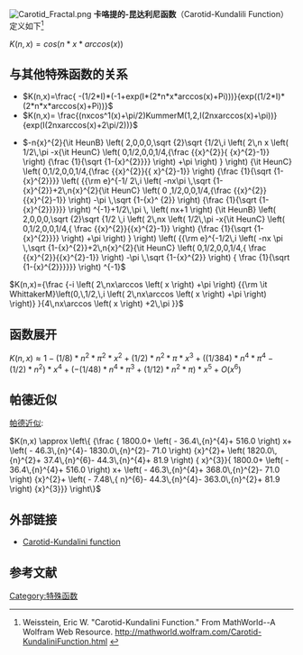 [[File:Carotid_Fractal.png|thumb]]
'''卡咯提的-昆达利尼函数'''（Carotid-Kundalili Function）定义如下<ref>Weisstein, Eric W. "Carotid-Kundalini Function." From MathWorld--A Wolfram Web Resource. http://mathworld.wolfram.com/Carotid-KundaliniFunction.html {{Wayback|url=http://mathworld.wolfram.com/Carotid-KundaliniFunction.html |date=20191208091526 }}</ref>

<math>K(n, x)= cos(n*x*arccos(x))</math>

==与其他特殊函数的关系==
*<math> K(n,x)=\frac{ -(1/2*I)*(-1+exp(I*(2*n*x*arccos(x)+Pi)))}{exp((1/2*I)*(2*n*x*arccos(x)+Pi))} </math>
*<math> K(n,x)= \frac{(nxcos^1(x)+\pi/2)KummerM(1,2,I(2nxarccos(x)+\pi))}{exp(I(2nxarccos(x)+2\pi/2))} </math>

*<math>-n{x}^{2}{\it HeunB} \left( 2,0,0,0,\sqrt {2}\sqrt {1/2\,i \left( 2\,n
x \left( 1/2\,\pi -x{\it HeunC} \left( 0,1/2,0,0,1/4,{\frac {{x}^{2}}{
{x}^{2}-1}} \right) {\frac {1}{\sqrt {1-{x}^{2}}}} \right) +\pi 
 \right) } \right) {\it HeunC} \left( 0,1/2,0,0,1/4,{\frac {{x}^{2}}{{
x}^{2}-1}} \right) {\frac {1}{\sqrt {1-{x}^{2}}}} \left( {{\rm e}^{-1/
2\,i \left( -nx\pi \,\sqrt {1-{x}^{2}}+2\,n{x}^{2}{\it HeunC} \left( 0
,1/2,0,0,1/4,{\frac {{x}^{2}}{{x}^{2}-1}} \right) -\pi \,\sqrt {1-{x}^
{2}} \right) {\frac {1}{\sqrt {1-{x}^{2}}}}}} \right) ^{-1}+1/2\,\pi 
\, \left( nx+1 \right) {\it HeunB} \left( 2,0,0,0,\sqrt {2}\sqrt {1/2
\,i \left( 2\,nx \left( 1/2\,\pi -x{\it HeunC} \left( 0,1/2,0,0,1/4,{
\frac {{x}^{2}}{{x}^{2}-1}} \right) {\frac {1}{\sqrt {1-{x}^{2}}}}
 \right) +\pi  \right) } \right)  \left( {{\rm e}^{-1/2\,i \left( -nx
\pi \,\sqrt {1-{x}^{2}}+2\,n{x}^{2}{\it HeunC} \left( 0,1/2,0,0,1/4,{
\frac {{x}^{2}}{{x}^{2}-1}} \right) -\pi \,\sqrt {1-{x}^{2}} \right) {
\frac {1}{\sqrt {1-{x}^{2}}}}}} \right) ^{-1}
</math>

<math>K(n,x)={\frac {-i \left( 2\,nx\arccos \left( x \right) +\pi  \right) 
{{\rm \it WhittakerM}\left(0,\,1/2,\,i \left( 2\,nx\arccos \left( x \right) +\pi  \right) \right)}
}{4\,nx\arccos \left( x \right) +2\,\pi }}


</math>

==函数展开==
<math>K(n,x) \approx  {1-(1/8)*n^2*\pi^2*x^2+(1/2)*n^2*\pi*x^3+((1/384)*n^4*\pi^4-(1/2)*n^2)*x^4+(-(1/48)*n^4*\pi^3+(1/12)*n^2*\pi)*x^5+O(x^6)}</math>
==帕德近似==
[[帕德近似|帕德近似]]:

<math>K(n,x) \approx  \left\{ {\frac { 1800.0+ \left( - 36.4\,{n}^{4}+ 516.0 \right) x+
 \left( - 46.3\,{n}^{4}- 1830.0\,{n}^{2}- 71.0 \right) {x}^{2}+
 \left(  1820.0\,{n}^{2}+ 37.4\,{n}^{6}- 44.3\,{n}^{4}+ 81.9 \right) {
x}^{3}}{ 1800.0+ \left( - 36.4\,{n}^{4}+ 516.0 \right) x+ \left( -
 46.3\,{n}^{4}+ 368.0\,{n}^{2}- 71.0 \right) {x}^{2}+ \left( - 7.48\,{
n}^{6}- 44.3\,{n}^{4}- 363.0\,{n}^{2}+ 81.9 \right) {x}^{3}}}
 \right\} 
</math>
==外部链接==
*[http://smallsats.org/2014/01/03/carotid-kundalini-function/ Carotid-Kundalini function] {{Wayback|url=http://smallsats.org/2014/01/03/carotid-kundalini-function/ |date=20201127175232 }}

==参考文献==
<references/>

[[Category:特殊函数|Category:特殊函数]]